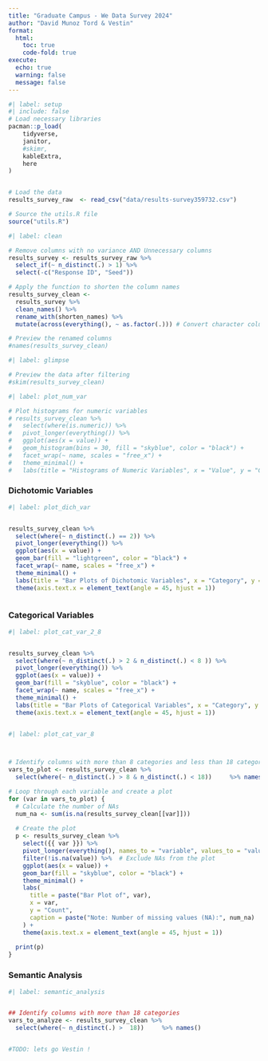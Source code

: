 ```yaml
---
title: "Graduate Campus - We Data Survey 2024"
author: "David Munoz Tord & Vestin"
format: 
  html: 
    toc: true
    code-fold: true
execute:
  echo: true
  warning: false
  message: false
---
```


```r
#| label: setup
#| include: false
# Load necessary libraries
pacman::p_load(
    tidyverse,
    janitor,
    #skimr,
    kableExtra,
    here
)


# Load the data
results_survey_raw  <- read_csv("data/results-survey359732.csv")

# Source the utils.R file
source("utils.R")

```




```r
#| label: clean

# Remove columns with no variance AND Unnecessary columns
results_survey <- results_survey_raw %>%
  select_if(~ n_distinct(.) > 1) %>%
  select(-c("Response ID", "Seed")) 


```

```r

# Apply the function to shorten the column names
results_survey_clean <- 
  results_survey %>%
  clean_names() %>%
  rename_with(shorten_names) %>%
  mutate(across(everything(), ~ as.factor(.))) # Convert character columns  to factors

# Preview the renamed columns
#names(results_survey_clean)


```

```r
#| label: glimpse

# Preview the data after filtering
#skim(results_survey_clean)


```

```r
#| label: plot_num_var

# Plot histograms for numeric variables
# results_survey_clean %>%
#   select(where(is.numeric)) %>%
#   pivot_longer(everything()) %>%
#   ggplot(aes(x = value)) +
#   geom_histogram(bins = 30, fill = "skyblue", color = "black") +
#   facet_wrap(~ name, scales = "free_x") +
#   theme_minimal() +
#   labs(title = "Histograms of Numeric Variables", x = "Value", y = "Count")

```


### Dichotomic Variables

```r
#| label: plot_dich_var


results_survey_clean %>%
  select(where(~ n_distinct(.) == 2)) %>%
  pivot_longer(everything()) %>%
  ggplot(aes(x = value)) +
  geom_bar(fill = "lightgreen", color = "black") +
  facet_wrap(~ name, scales = "free_x") +
  theme_minimal() +
  labs(title = "Bar Plots of Dichotomic Variables", x = "Category", y = "Count") +
  theme(axis.text.x = element_text(angle = 45, hjust = 1))



```


### Categorical Variables


```r
#| label: plot_cat_var_2_8


results_survey_clean %>%
  select(where(~ n_distinct(.) > 2 & n_distinct(.) < 8 )) %>%
  pivot_longer(everything()) %>%
  ggplot(aes(x = value)) +
  geom_bar(fill = "skyblue", color = "black") +
  facet_wrap(~ name, scales = "free_x") +
  theme_minimal() +
  labs(title = "Bar Plots of Categorical Variables", x = "Category", y = "Count") +
  theme(axis.text.x = element_text(angle = 45, hjust = 1))



```




```r
#| label: plot_cat_var_8



# Identify columns with more than 8 categories and less than 18 categories
vars_to_plot <- results_survey_clean %>%
  select(where(~ n_distinct(.) > 8 & n_distinct(.) < 18))     %>% names()

# Loop through each variable and create a plot
for (var in vars_to_plot) {
  # Calculate the number of NAs
  num_na <- sum(is.na(results_survey_clean[[var]]))
  
  # Create the plot
  p <- results_survey_clean %>%
    select({{ var }}) %>%
    pivot_longer(everything(), names_to = "variable", values_to = "value") %>%
    filter(!is.na(value)) %>%  # Exclude NAs from the plot
    ggplot(aes(x = value)) +
    geom_bar(fill = "skyblue", color = "black") +
    theme_minimal() +
    labs(
      title = paste("Bar Plot of", var),
      x = var,
      y = "Count",
      caption = paste("Note: Number of missing values (NA):", num_na)
    ) +
    theme(axis.text.x = element_text(angle = 45, hjust = 1))
  
  print(p)
}


```


### Semantic Analysis

```r
#| label: semantic_analysis 


## Identify columns with more than 18 categories
vars_to_analyze <- results_survey_clean %>%
  select(where(~ n_distinct(.) >  18))     %>% names()


#TODO: lets go Vestin !

```

